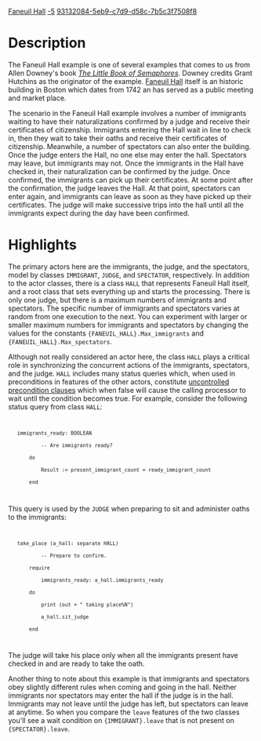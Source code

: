 [[Property:title|Faneuil Hall]]
[[Property:weight|-5]]
[[Property:uuid|93132084-5eb9-c7d9-d58c-7b5c3f7508f8]]
=Description=

The Faneuil Hall example is one of several examples that comes to us from Allen Downey's book ''[http://greenteapress.com/semaphores/ The Little Book of Semaphores]''. Downey credits Grant Hutchins as the originator of the example. [http://en.wikipedia.org/wiki/Faneuil_Hall Faneuil Hall] itself is an historic building in Boston which dates from 1742 an has served as a public meeting and market place. 

The scenario in the Faneuil Hall example involves a number of immigrants waiting to have their naturalizations confirmed by a judge and receive their certificates of citizenship. Immigrants entering the Hall wait in line to check in, then they wait to take their oaths and receive their certificates of citizenship. Meanwhile, a number of spectators can also enter the building. Once the judge enters the Hall, no one else may enter the hall. Spectators may leave, but immigrants may not. Once the immigrants in the Hall have checked in, their naturalization can be confirmed by the judge. Once confirmed, the immigrants can pick up their certificates. At some point after the confirmation, the judge leaves the Hall. At that point, spectators can enter again, and immigrants can leave as soon as they have picked up their certificates. The judge will make successive trips into the hall until all the immigrants expect during the day have been confirmed.


=Highlights=

The primary actors here are the immigrants, the judge, and the spectators, model by classes <code>IMMIGRANT</code>, <code>JUDGE</code>, and <code>SPECTATOR</code>, respectively. In addition to the actor classes, there is a class <code>HALL</code> that represents Faneuil Hall itself, and a root class that sets everything up and starts the processing. There is only one judge, but there is a maximum numbers of immigrants and spectators. The specific number of immigrants and spectators varies at random from one execution to the next. You can experiment with larger or smaller maximum numbers for immigrants and spectators by changing the values for the constants <code>{FANEUIL_HALL}.Max_immigrants</code> and <code>{FANEUIL_HALL}.Max_spectators</code>.

Although not really considered an actor here, the class <code>HALL</code> plays a critical role in synchronizing the concurrent actions of the immigrants, spectators, and the judge. <code>HALL</code> includes many status queries which, when used in preconditions in features of the other actors, constitute [[Concurrent Eiffel with SCOOP#Preconditions|uncontrolled precondition clauses]] which when false will cause the calling processor to wait until the condition becomes true. For example, consider the following status query from class <code>HALL</code>:

<code>
    immigrants_ready: BOOLEAN
            -- Are immigrants ready?
        do
            Result := present_immigrant_count = ready_immigrant_count
        end
</code>

This query is used by the <code>JUDGE</code> when preparing to sit and administer oaths to the immigrants:

<code>
    take_place (a_hall: separate HALL)
            -- Prepare to confirm.
        require
            immigrants_ready: a_hall.immigrants_ready
        do
            print (out + " taking place%N")
            a_hall.sit_judge
        end
</code>

The judge will take his place only when all the immigrants present have checked in and are ready to take the oath.

Another thing to note about this example is that immigrants and spectators obey slightly different rules when coming and going in the hall. Neither immigrants nor spectators may enter the hall if the judge is in the hall. Immigrants may not leave until the judge has left, but spectators can leave at anytime. So when you compare the <code>leave</code> features of the two classes you'll see a wait condition on <code>{IMMIGRANT}.leave</code> that is not present on <code>{SPECTATOR}.leave</code>.



